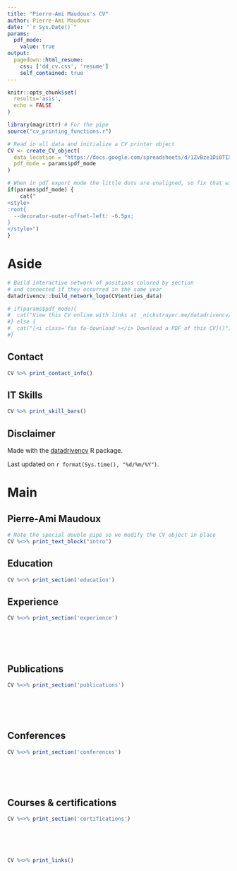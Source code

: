 ```yaml
---
title: "Pierre-Ami Maudoux's CV"
author: Pierre-Ami Maudoux
date: "`r Sys.Date()`"
params:
  pdf_mode:
    value: true
output:
  pagedown::html_resume:
    css: ['dd_cv.css', 'resume']
    self_contained: true
---
```


```r
knitr::opts_chunk$set(
  results='asis', 
  echo = FALSE
)

library(magrittr) # For the pipe
source("cv_printing_functions.r")

# Read in all data and initialize a CV printer object
CV <- create_CV_object(
  data_location = "https://docs.google.com/spreadsheets/d/1ZvBze1Di0TIXBg3PieaCr5iR1vaI6u7RNdeLE9yVcdo",  
  pdf_mode = params$pdf_mode
)

```


```r
# When in pdf export mode the little dots are unaligned, so fix that with some conditional CSS.
if(params$pdf_mode) {
    cat("
<style>
:root{
  --decorator-outer-offset-left: -6.5px;
}
</style>")
}
```


Aside
================================================================================

```r
# Build interactive network of positions colored by section
# and connected if they occurred in the same year
datadrivencv::build_network_logo(CV$entries_data)
```


```r
# if(params$pdf_mode){
#  cat("View this CV online with links at _nickstrayer.me/datadrivencv/_")
#} else {
#  cat("[<i class='fas fa-download'></i> Download a PDF of this CV]()")
#}
```

Contact {#contact}
--------------------------------------------------------------------------------

```r
CV %>% print_contact_info()
```



IT Skills {#skills}
--------------------------------------------------------------------------------

```r
CV %>% print_skill_bars()
```



Disclaimer {#disclaimer}
--------------------------------------------------------------------------------

Made with the [datadrivencv](https://github.com/nstrayer/datadrivencv) R package.

Last updated on `r format(Sys.time(), "%d/%m/%Y")`.



Main
================================================================================

Pierre-Ami Maudoux {#title}
--------------------------------------------------------------------------------

```r
# Note the special double pipe so we modify the CV object in place
CV %<>% print_text_block("intro") 
```



Education {data-icon=graduation-cap data-concise=true}
--------------------------------------------------------------------------------

```r
CV %<>% print_section('education')
```



<!-- Research Experience {data-icon=laptop} -->
<!-- -------------------------------------------------------------------------------- -->

<!-- ```{r} -->
<!-- CV %<>% print_section('research_positions') -->
<!-- ``` -->



Experience {data-icon=suitcase}
--------------------------------------------------------------------------------

<!-- ::: aside -->
<!-- ```{r} -->
<!-- CV %<>% print_text_block('industy_experience_aside') -->
<!-- ``` -->
<!-- ::: -->

```r
CV %<>% print_section('experience')
```

<!-- These breaks just force a new page so section doesn't get cut off -->
<br>
<br>
<br>

Publications {data-icon=newspaper}
--------------------------------------------------------------------------------

```r
CV %<>% print_section('publications')
```

<!-- These breaks just force a new page so section doesn't get cut off -->
<br>
<br>
<br>

Conferences {data-icon=chalkboard-teacher}
--------------------------------------------------------------------------------

```r
CV %<>% print_section('conferences')
```

<!-- These breaks just force a new page so section doesn't get cut off -->
<br>
<br>
<br>

Courses & certifications {data-icon=certificate}
--------------------------------------------------------------------------------

```r
CV %<>% print_section('certifications')
```

<!-- These breaks just force a new page so section doesn't get cut off -->
<br>
<br>
<br>

<!-- Teaching Experience {data-icon=chalkboard-teacher} -->
<!-- -------------------------------------------------------------------------------- -->

<!-- ::: aside -->
<!-- ```{r} -->
<!-- CV %<>% print_text_block('teaching_experience_aside') -->
<!-- ``` -->
<!-- ::: -->

<!-- ```{r} -->
<!-- CV %<>% print_section('teaching_positions') -->
<!-- ``` -->



<!-- Selected Data Science Writing {data-icon=chart-line} -->
<!-- -------------------------------------------------------------------------------- -->

<!-- ::: aside -->
<!-- ```{r} -->
<!-- CV %<>% print_text_block('data_science_writing_aside') -->
<!-- ``` -->
<!-- ::: -->

<!-- ```{r} -->
<!-- CV %<>% print_section('data_science_writings') -->
<!-- ``` -->



<!-- Selected Press (About)  {data-icon=newspaper} -->
<!-- -------------------------------------------------------------------------------- -->

<!-- ```{r} -->
<!-- CV %<>% print_section('about_me_press') -->
<!-- ``` -->


<!-- <br> -->
<!-- <br> -->


<!-- Selected Press (By)  {data-icon=newspaper} -->
<!-- -------------------------------------------------------------------------------- -->

<!-- ```{r} -->
<!-- CV %<>% print_section('by_me_press') -->
<!-- ``` -->



<!-- Selected Publications, Posters, and Talks {data-icon=book} -->
<!-- -------------------------------------------------------------------------------- -->

<!-- ```{r} -->
<!-- CV %<>% print_section('academic_articles') -->
<!-- ``` -->



```r
CV %<>% print_links()
```

